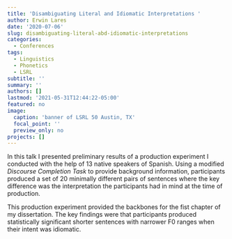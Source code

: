 ```yaml
---
title: 'Disambiguating Literal and Idiomatic Interpretations '
author: Erwin Lares
date: '2020-07-06'
slug: disambiguating-literal-abd-idiomatic-interpretations
categories:
  - Conferences
tags:
  - Linguistics
  - Phonetics
  - LSRL
subtitle: ''
summary: ''
authors: []
lastmod: '2021-05-31T12:44:22-05:00'
featured: no
image:
  caption: 'banner of LSRL 50 Austin, TX'
  focal_point: ''
  preview_only: no
projects: []
---
```

In this talk I presented preliminary results of a production experiment I conducted with the help of 13 native speakers of Spanish. Using a modified _Discourse Completion Task_ to provide background information, participants produced a set of 20 minimally different pairs of sentences where the key difference was the interpretation the participants had in mind at the time of production.

This production experiment provided the backbones for the fist chapter of my dissertation. The key findings were that participants produced statistically significant shorter sentences with narrower F0 ranges when their intent was idiomatic. 
  